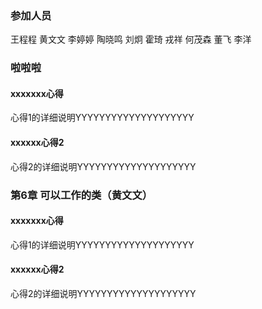 === 参加人员 ===
王程程  黄文文  李婷婷  陶晓鸣  刘炯  霍琦  戎祥  何茂森  董飞  李洋

=== 啦啦啦===
====xxxxxxx心得====
心得1的详细说明YYYYYYYYYYYYYYYYYYYY
====xxxxxx心得2====
心得2的详细说明YYYYYYYYYYYYYYYYYYYY



=== 第6章 可以工作的类（黄文文）===
====xxxxxxx心得====
心得1的详细说明YYYYYYYYYYYYYYYYYYYY
====xxxxxx心得2====
心得2的详细说明YYYYYYYYYYYYYYYYYYYY
